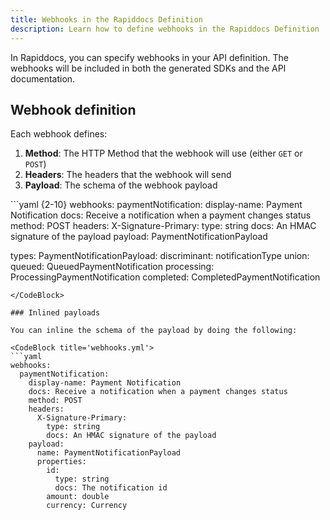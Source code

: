 ```yaml
---
title: Webhooks in the Rapiddocs Definition 
description: Learn how to define webhooks in the Rapiddocs Definition
---
```


In Rapiddocs, you can specify webhooks in your API definition. The webhooks will be included 
in both the generated SDKs and the API documentation.

## Webhook definition

Each webhook defines:

1. **Method**: The HTTP Method that the webhook will use (either `GET` or `POST`)
2. **Headers**: The headers that the webhook will send
3. **Payload**: The schema of the webhook payload

<CodeBlock title='webhooks.yml'>
  ```yaml {2-10}
  webhooks: 
    paymentNotification: 
      display-name: Payment Notification
      docs: Receive a notification when a payment changes status
      method: POST 
      headers: 
        X-Signature-Primary: 
          type: string 
          docs: An HMAC signature of the payload
      payload: PaymentNotificationPayload
  
  types: 
    PaymentNotificationPayload: 
      discriminant: notificationType
      union: 
        queued: QueuedPaymentNotification
        processing: ProcessingPaymentNotification
        completed: CompletedPaymentNotification
  ```
</CodeBlock>

### Inlined payloads

You can inline the schema of the payload by doing the following: 

<CodeBlock title='webhooks.yml'>
  ```yaml
  webhooks: 
    paymentNotification: 
      display-name: Payment Notification
      docs: Receive a notification when a payment changes status
      method: POST 
      headers: 
        X-Signature-Primary: 
          type: string 
          docs: An HMAC signature of the payload
      payload:
        name: PaymentNotificationPayload
        properties: 
          id:
            type: string
            docs: The notification id
          amount: double
          currency: Currency
  ```
</CodeBlock>

